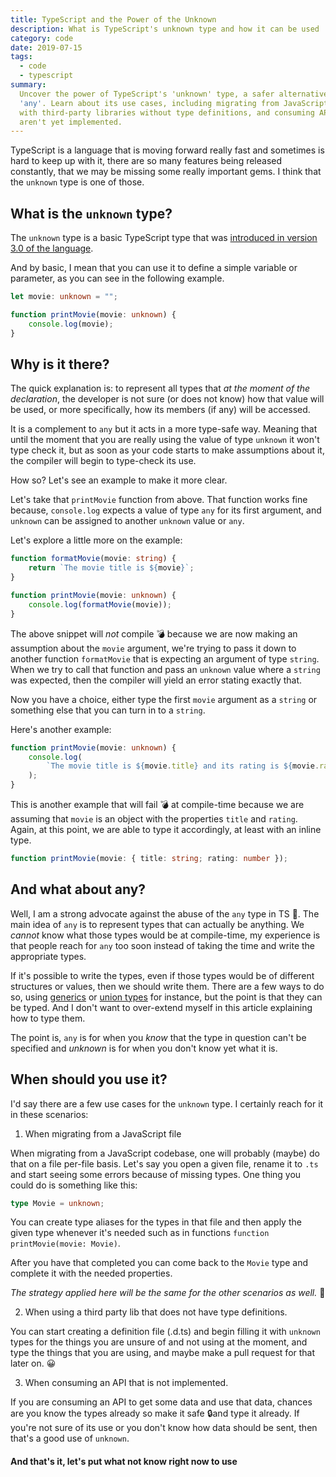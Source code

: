 ```yaml
---
title: TypeScript and the Power of the Unknown
description: What is TypeScript's unknown type and how it can be used
category: code
date: 2019-07-15
tags:
  - code
  - typescript
summary:
  Uncover the power of TypeScript's 'unknown' type, a safer alternative to
  'any'. Learn about its use cases, including migrating from JavaScript, working
  with third-party libraries without type definitions, and consuming APIs that
  aren't yet implemented.
---
```


TypeScript is a language that is moving forward really fast and sometimes is
hard to keep up with it, there are so many features being released constantly,
that we may be missing some really important gems. I think that the `unknown`
type is one of those.

## What is the `unknown` type?

The `unknown` type is a basic TypeScript type that was
[introduced in version 3.0 of the language](https://www.typescriptlang.org/docs/handbook/release-notes/typescript-3-0.html#new-unknown-top-type).

And by basic, I mean that you can use it to define a simple variable or
parameter, as you can see in the following example.

```ts
let movie: unknown = "";

function printMovie(movie: unknown) {
	console.log(movie);
}
```

## Why is it there?

The quick explanation is: to represent all types that _at the moment of the
declaration_, the developer is not sure (or does not know) how that value will
be used, or more specifically, how its members (if any) will be accessed.

It is a complement to `any` but it acts in a more type-safe way. Meaning that
until the moment that you are really using the value of type `unknown` it won't
type check it, but as soon as your code starts to make assumptions about it, the
compiler will begin to type-check its use.

How so? Let's see an example to make it more clear.

Let's take that `printMovie` function from above. That function works fine
because, `console.log` expects a value of type `any` for its first argument, and
`unknown` can be assigned to another `unknown` value or `any`.

Let's explore a little more on the example:

```ts
function formatMovie(movie: string) {
	return `The movie title is ${movie}`;
}

function printMovie(movie: unknown) {
	console.log(formatMovie(movie));
}
```

The above snippet will _not_ compile 💣 because we are now making an assumption
about the `movie` argument, we're trying to pass it down to another function
`formatMovie` that is expecting an argument of type `string`. When we try to
call that function and pass an `unknown` value where a `string` was expected,
then the compiler will yield an error stating exactly that.

Now you have a choice, either type the first `movie` argument as a `string` or
something else that you can turn in to a `string`.

Here's another example:

```ts
function printMovie(movie: unknown) {
	console.log(
		`The movie title is ${movie.title} and its rating is ${movie.rating}`,
	);
}
```

This is another example that will fail 💣 at compile-time because we are
assuming that `movie` is an object with the properties `title` and `rating`.
Again, at this point, we are able to type it accordingly, at least with an
inline type.

```ts
function printMovie(movie: { title: string; rating: number });
```

## And what about any?

Well, I am a strong advocate against the abuse of the `any` type in TS 🙅. The
main idea of `any` is to represent types that can actually be anything. We
_cannot_ know what those types would be at compile-time, my experience is that
people reach for `any` too soon instead of taking the time and write the
appropriate types.

If it's possible to write the types, even if those types would be of different
structures or values, then we should write them. There are a few ways to do so,
using [generics](https://www.typescriptlang.org/docs/handbook/generics.html) or
[union types](https://www.typescriptlang.org/docs/handbook/advanced-types.html#union-types)
for instance, but the point is that they can be typed. And I don't want to
over-extend myself in this article explaining how to type them.

The point is, `any` is for when you _know_ that the type in question can't be
specified and _unknown_ is for when you don't know yet what it is.

## When should you use it?

I'd say there are a few use cases for the `unknown` type. I certainly reach for
it in these scenarios:

1. When migrating from a JavaScript file

When migrating from a JavaScript codebase, one will probably (maybe) do that on
a file per-file basis. Let's say you open a given file, rename it to `.ts` and
start seeing some errors because of missing types. One thing you could do is
something like this:

```ts
type Movie = unknown;
```

You can create type aliases for the types in that file and then apply the given
type whenever it's needed such as in functions
`function printMovie(movie: Movie)`.

After you have that completed you can come back to the `Movie` type and complete
it with the needed properties.

_The strategy applied here will be the same for the other scenarios as well._ 🔁

2. When using a third party lib that does not have type definitions.

You can start creating a definition file (.d.ts) and begin filling it with
`unknown` types for the things you are unsure of and not using at the moment,
and type the things that you are using, and maybe make a pull request for that
later on. 😀

3. When consuming an API that is not implemented.

If you are consuming an API to get some data and use that data, chances are you
know the types already so make it safe 🔒and type it already. If you're not sure
of its use or you don't know how data should be sent, then that's a good use of
`unknown`.

#### And that's it, let's put what not know right now to use
